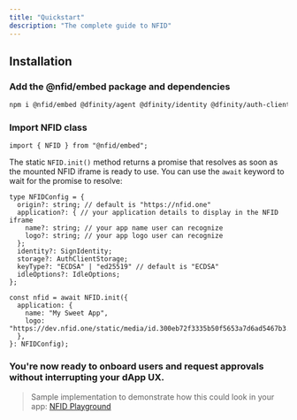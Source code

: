 ```yaml
---
title: "Quickstart"
description: "The complete guide to NFID"
---
```


## Installation

<Steps>

### Add the @nfid/embed package and dependencies

```sh npm2yarn copy
npm i @nfid/embed @dfinity/agent @dfinity/identity @dfinity/auth-client @dfinity/principal
```

### Import NFID class

```tsx copy
import { NFID } from "@nfid/embed";
```

The static `NFID.init()` method returns a promise that resolves as soon as the mounted NFID iframe is ready to use. You can use the `await` keyword to wait for the promise to resolve:

```tsx copy
type NFIDConfig = {
  origin?: string; // default is "https://nfid.one"
  application?: { // your application details to display in the NFID iframe
    name?: string; // your app name user can recognize
    logo?: string; // your app logo user can recognize
  };
  identity?: SignIdentity;
  storage?: AuthClientStorage;
  keyType?: "ECDSA" | "ed25519" // default is "ECDSA"
  idleOptions?: IdleOptions;
};

const nfid = await NFID.init({
  application: {
    name: "My Sweet App",
    logo: "https://dev.nfid.one/static/media/id.300eb72f3335b50f5653a7d6ad5467b3.svg"
  },
}: NFIDConfig);
```

### You're now ready to onboard users and request approvals without interrupting your dApp UX.

</Steps>


> Sample implementation to demonstrate how this could look in your app: [NFID Playground](https://playground.nfid.one)